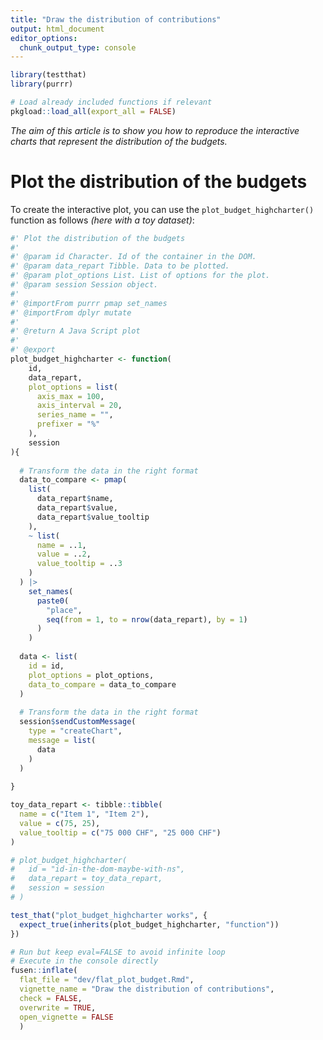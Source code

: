 ```yaml
---
title: "Draw the distribution of contributions"
output: html_document
editor_options: 
  chunk_output_type: console
---
```


```r
library(testthat)
library(purrr)
```

```r
# Load already included functions if relevant
pkgload::load_all(export_all = FALSE)
```

*The aim of this article is to show you how to reproduce the interactive charts that represent the distribution of the budgets.*

# Plot the distribution of the budgets

To create the interactive plot, you can use the `plot_budget_highcharter()` function as follows *(here with a toy dataset)*:

```r
#' Plot the distribution of the budgets
#' 
#' @param id Character. Id of the container in the DOM.
#' @param data_repart Tibble. Data to be plotted.
#' @param plot_options List. List of options for the plot.
#' @param session Session object.
#' 
#' @importFrom purrr pmap set_names
#' @importFrom dplyr mutate
#' 
#' @return A Java Script plot
#' 
#' @export
plot_budget_highcharter <- function(
    id,
    data_repart,
    plot_options = list(
      axis_max = 100,
      axis_interval = 20,
      series_name = "",
      prefixer = "%"
    ),
    session
){
  
  # Transform the data in the right format
  data_to_compare <- pmap(
    list(
      data_repart$name, 
      data_repart$value, 
      data_repart$value_tooltip
    ), 
    ~ list(
      name = ..1, 
      value = ..2, 
      value_tooltip = ..3
    )
  ) |> 
    set_names(
      paste0(
        "place", 
        seq(from = 1, to = nrow(data_repart), by = 1)
      )
    )
  
  data <- list(
    id = id,
    plot_options = plot_options,
    data_to_compare = data_to_compare
  )
  
  # Transform the data in the right format
  session$sendCustomMessage(
    type = "createChart",
    message = list(
      data
    )
  )
  
}
```

```r
toy_data_repart <- tibble::tibble(
  name = c("Item 1", "Item 2"),
  value = c(75, 25), 
  value_tooltip = c("75 000 CHF", "25 000 CHF")
)

# plot_budget_highcharter(
#   id = "id-in-the-dom-maybe-with-ns",
#   data_repart = toy_data_repart,
#   session = session
# )
```

```r
test_that("plot_budget_highcharter works", {
  expect_true(inherits(plot_budget_highcharter, "function")) 
})
```


```r
# Run but keep eval=FALSE to avoid infinite loop
# Execute in the console directly
fusen::inflate(
  flat_file = "dev/flat_plot_budget.Rmd", 
  vignette_name = "Draw the distribution of contributions", 
  check = FALSE,
  overwrite = TRUE, 
  open_vignette = FALSE
  )
```


